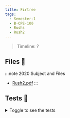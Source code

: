 ```yaml
---
title: Firtree
tags:
  - Semester-1
  - B-CPE-100
  - Rushs
  - Rush2
---
```

> Timeline: ?


## Files 📂

:::note 2020 Subject and Files
- [Rush2.pdf](https://github.com/Studio-17/Epitech-Subjects/raw/main/Semester-1/B-CPE-100/Rushs/Rush2/Rush2.pdf)
:::

## Tests 🤖
<details>
  <summary>Toggle to see the tests</summary>
  <div>
Yo
  </div>
</details>


